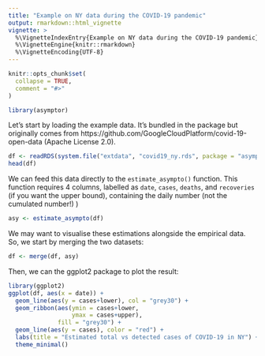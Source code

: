 ```yaml
---
title: "Example on NY data during the COVID-19 pandemic"
output: rmarkdown::html_vignette
vignette: >
  %\VignetteIndexEntry{Example on NY data during the COVID-19 pandemic}
  %\VignetteEngine{knitr::rmarkdown}
  %\VignetteEncoding{UTF-8}
---
```


```r
knitr::opts_chunk$set(
  collapse = TRUE,
  comment = "#>"
)
```

```r
library(asymptor)
```

Let's start by loading the example data. It's bundled in the package but 
originally comes from https://github.com/GoogleCloudPlatform/covid-19-open-data
(Apache License 2.0).

```r
df <- readRDS(system.file("extdata", "covid19_ny.rds", package = "asymptor"))
head(df)
```

We can feed this data directly to the `estimate_asympto()` function. This 
function requires 4 columns, labelled as `date`, `cases`, `deaths`,
and `recoveries` (if you want the upper bound), containing the daily number 
(not the cumulated number!)
)

```r
asy <- estimate_asympto(df)
```

We may want to visualise these estimations alongside the empirical data. So,
we start by merging the two datasets:

```r
df <- merge(df, asy)
```

Then, we can the ggplot2 package to plot the result:

```r
library(ggplot2)
ggplot(df, aes(x = date)) +
  geom_line(aes(y = cases+lower), col = "grey30") +
  geom_ribbon(aes(ymin = cases+lower, 
                  ymax = cases+upper), 
              fill = "grey30") +
  geom_line(aes(y = cases), color = "red") +
  labs(title = "Estimated total vs detected cases of COVID-19 in NY") +
  theme_minimal()
```

